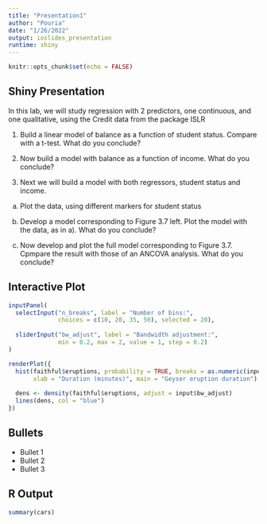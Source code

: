```yaml
---
title: "Presentation1"
author: "Pouria"
date: "1/26/2022"
output: ioslides_presentation
runtime: shiny
---
```


```r
knitr::opts_chunk$set(echo = FALSE)
```

## Shiny Presentation

In this lab, we will study regression with 2 predictors, one continuous, and one qualitative, using the
Credit data from the package ISLR

1. Build a linear model of balance as a function of student status. Compare with a t-test. What do you conclude?

2. Now build a model with balance as a function of income. What do you conclude?

3. Next we will build a model with both regressors, student status and income.

a. Plot the data, using different markers for student status

b. Develop a model corresponding to Figure 3.7 left. Plot the model with the data, as in a). What do you conclude?

c. Now develop and plot the full model corresponding to Figure 3.7. Cpmpare the result with those of an ANCOVA analysis. What do you conclude?

## Interactive Plot

```r
inputPanel(
  selectInput("n_breaks", label = "Number of bins:",
              choices = c(10, 20, 35, 50), selected = 20),
  
  sliderInput("bw_adjust", label = "Bandwidth adjustment:",
              min = 0.2, max = 2, value = 1, step = 0.2)
)

renderPlot({
  hist(faithful$eruptions, probability = TRUE, breaks = as.numeric(input$n_breaks),
       xlab = "Duration (minutes)", main = "Geyser eruption duration")
  
  dens <- density(faithful$eruptions, adjust = input$bw_adjust)
  lines(dens, col = "blue")
})
```

## Bullets

- Bullet 1
- Bullet 2
- Bullet 3

## R Output

```r
summary(cars)
```


